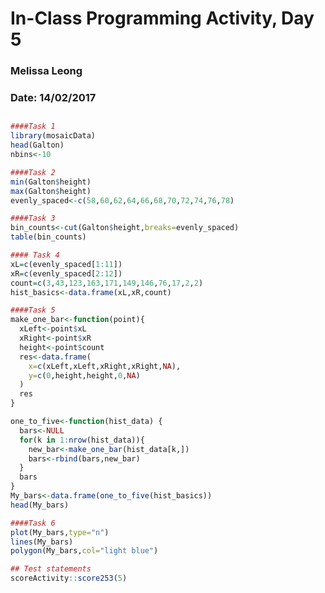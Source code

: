 # In-Class Programming Activity, Day 5
### Melissa Leong 
### Date: 14/02/2017
##
```r
####Task 1
library(mosaicData)
head(Galton)
nbins<-10

####Task 2
min(Galton$height)
max(Galton$height)
evenly_spaced<-c(58,60,62,64,66,68,70,72,74,76,78)

####Task 3 
bin_counts<-cut(Galton$height,breaks=evenly_spaced)
table(bin_counts)

#### Task 4 
xL=c(evenly_spaced[1:11])
xR=c(evenly_spaced[2:12])
count=c(3,43,123,163,171,149,146,76,17,2,2)
hist_basics<-data.frame(xL,xR,count)

####Task 5
make_one_bar<-function(point){
  xLeft<-point$xL
  xRight<-point$xR
  height<-point$count
  res<-data.frame(
    x=c(xLeft,xLeft,xRight,xRight,NA),
    y=c(0,height,height,0,NA)
  )
  res
}

one_to_five<-function(hist_data) {
  bars<-NULL
  for(k in 1:nrow(hist_data)){
    new_bar<-make_one_bar(hist_data[k,])
    bars<-rbind(bars,new_bar)
  }
  bars
}
My_bars<-data.frame(one_to_five(hist_basics))
head(My_bars)

####Task 6
plot(My_bars,type="n")
lines(My_bars)
polygon(My_bars,col="light blue")

## Test statements
scoreActivity::score253(5)
```